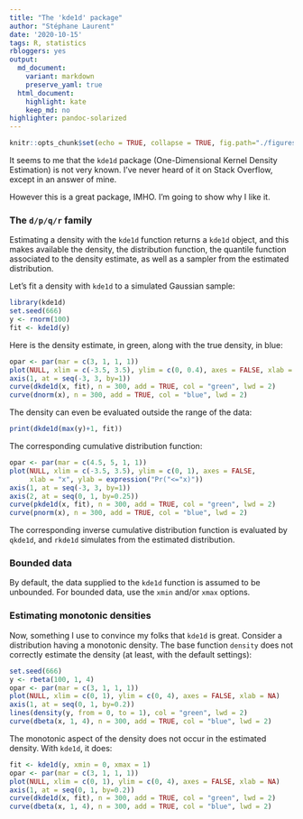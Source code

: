 ```yaml
---
title: "The 'kde1d' package"
author: "Stéphane Laurent"
date: '2020-10-15'
tags: R, statistics
rbloggers: yes
output:
  md_document:
    variant: markdown
    preserve_yaml: true
  html_document:
    highlight: kate
    keep_md: no
highlighter: pandoc-solarized
---
```


```r
knitr::opts_chunk$set(echo = TRUE, collapse = TRUE, fig.path="./figures/kde1d-")
```

It seems to me that the `kde1d` package (One-Dimensional Kernel Density
Estimation) is not very known. I've never heard of it on Stack Overflow, 
except in an answer of mine.

However this is a great package, IMHO. I'm going to show why I like it.


### The `d/p/q/r` family

Estimating a density with the `kde1d` function returns a `kde1d` object, and 
this makes available the density, the distribution function, the quantile 
function associated to the density estimate, as well as a sampler from the 
estimated distribution.

Let's fit a density with `kde1d` to a simulated Gaussian sample:

```r
library(kde1d)
set.seed(666)
y <- rnorm(100)
fit <- kde1d(y)
```

Here is the density estimate, in green, along with the true density, in blue:

```r
opar <- par(mar = c(3, 1, 1, 1))
plot(NULL, xlim = c(-3.5, 3.5), ylim = c(0, 0.4), axes = FALSE, xlab = NA)
axis(1, at = seq(-3, 3, by=1))
curve(dkde1d(x, fit), n = 300, add = TRUE, col = "green", lwd = 2)
curve(dnorm(x), n = 300, add = TRUE, col = "blue", lwd = 2)
```

The density can even be evaluated outside the range of the data:

```r
print(dkde1d(max(y)+1, fit))
```


The corresponding cumulative distribution function:

```r
opar <- par(mar = c(4.5, 5, 1, 1))
plot(NULL, xlim = c(-3.5, 3.5), ylim = c(0, 1), axes = FALSE, 
     xlab = "x", ylab = expression("Pr("<="x)"))
axis(1, at = seq(-3, 3, by=1))
axis(2, at = seq(0, 1, by=0.25))
curve(pkde1d(x, fit), n = 300, add = TRUE, col = "green", lwd = 2)
curve(pnorm(x), n = 300, add = TRUE, col = "blue", lwd = 2)
```

The corresponding inverse cumulative distribution function is evaluated by
`qkde1d`, and `rkde1d` simulates from the estimated distribution.


### Bounded data

By default, the data supplied to the `kde1d` function is assumed to be 
unbounded. For bounded data, use the `xmin` and/or `xmax` options.


### Estimating monotonic densities

Now, something I use to convince my folks that `kde1d` is great. Consider a 
distribution having a monotonic density. The base function `density` does not 
correctly estimate the density (at least, with the default settings):

```r
set.seed(666)
y <- rbeta(100, 1, 4)
opar <- par(mar = c(3, 1, 1, 1))
plot(NULL, xlim = c(0, 1), ylim = c(0, 4), axes = FALSE, xlab = NA)
axis(1, at = seq(0, 1, by=0.2))
lines(density(y, from = 0, to = 1), col = "green", lwd = 2)
curve(dbeta(x, 1, 4), n = 300, add = TRUE, col = "blue", lwd = 2)
```

The monotonic aspect of the density does not occur in the estimated density. 
With `kde1d`, it does:

```r
fit <- kde1d(y, xmin = 0, xmax = 1)
opar <- par(mar = c(3, 1, 1, 1))
plot(NULL, xlim = c(0, 1), ylim = c(0, 4), axes = FALSE, xlab = NA)
axis(1, at = seq(0, 1, by=0.2))
curve(dkde1d(x, fit), n = 300, add = TRUE, col = "green", lwd = 2)
curve(dbeta(x, 1, 4), n = 300, add = TRUE, col = "blue", lwd = 2)
```
